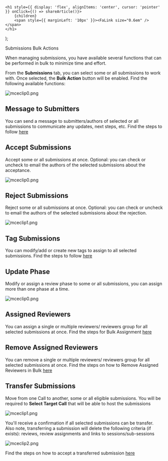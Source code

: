 

    <h1 style={{ display: 'flex', alignItems: 'center', cursor: 'pointer' }} onClick={() => shareArticle()}>
        {children} 
        <span style={{ marginLeft: '10px' }}><FaLink size="0.6em" /></span>
    </h1>
);

<ToastContainer />

<ClickableTitle>Submissions Bulk Actions</ClickableTitle>




When managing submissions, you have available several functions that can be performed in bulk to minimize time and effort.


From the **Submissions** tab, you can select some or all submissions to work with. Once selected, the **Bulk Action** button will be enabled. Find the following available functions:


![mceclip0.png](../../../resources/article-images/13553075434643-Submissions-Bulk-Actions_1.png)


## Message to Submitters


You can send a message to submitters/authors of selected or all submissions to communicate any updates, next steps, etc. Find the steps to follow [here](https://docs-for-customers.slayte.com/hc/en-us/articles/4416092806547-Bulk-Email-Submitter-s-)


## Accept Submissions


Accept some or all submissions at once. Optional: you can check or uncheck to email the authors of the selected submissions about the acceptance. 


![mceclip0.png](../../../resources/article-images/13553075434643-Submissions-Bulk-Actions_2.png)


## Reject Submissions


Reject some or all submissions at once. Optional: you can check or uncheck to email the authors of the selected submissions about the rejection. 


![mceclip1.png](../../../resources/article-images/13553075434643-Submissions-Bulk-Actions_3.png)


## Tag Submissions


You can modify/add or create new tags to assign to all selected submissions. Find the steps to follow [here](https://docs-for-customers.slayte.com/hc/en-us/articles/115010025288-Create-Tag-s-)


## Update Phase


Modify or assign a review phase to some or all submissions, you can assign more than one phase at a time.


![mceclip0.png](../../../resources/article-images/13553075434643-Submissions-Bulk-Actions_4.png)


## Assigned Reviewers


You can assign a single or multiple reviewers/ reviewers group for all selected submissions at once. Find the steps for Bulk Assignment [here](https://docs-for-customers.slayte.com/hc/en-us/articles/4413315125395)


## Remove Assigned Reviewers


You can remove a single or multiple reviewers/ reviewers group for all selected submissions at once. Find the steps on how to Remove Assigned Reviewers in Bulk [here](https://docs-for-customers.slayte.com/hc/en-us/articles/8974386435603-Remove-Assigned-Reviewers)


## Transfer Submissions


Move from one Call to another, some or all eligible submissions. You will be required to **Select Target Call** that will be able to host the submissions


![mceclip1.png](../../../resources/article-images/13553075434643-Submissions-Bulk-Actions_5.png)


You'll receive a confirmation if all selected submissions can be transfer. Also note, transferring a submission will delete the following criteria (if exists): reviews, review assignments and links to sessions/sub-sessions


![mceclip2.png](../../../resources/article-images/13553075434643-Submissions-Bulk-Actions_6.png)


Find the steps on how to accept a transferred submission [here](https://docs-for-customers.slayte.com/hc/en-us/articles/4413760433811-Accept-Reject-Transferred-Submission-s-)



